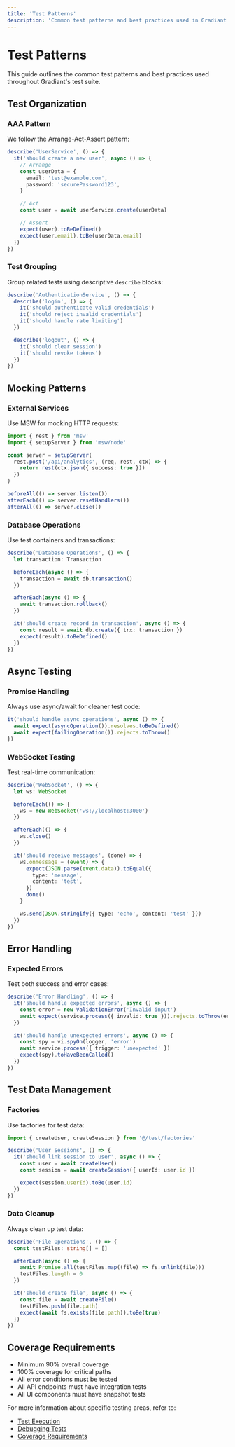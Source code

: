 ```yaml
---
title: 'Test Patterns'
description: 'Common test patterns and best practices used in Gradiant'
---
```


# Test Patterns

This guide outlines the common test patterns and best practices used throughout Gradiant's test suite.

## Test Organization

### AAA Pattern

We follow the Arrange-Act-Assert pattern:

```typescript
describe('UserService', () => {
  it('should create a new user', async () => {
    // Arrange
    const userData = {
      email: 'test@example.com',
      password: 'securePassword123',
    }

    // Act
    const user = await userService.create(userData)

    // Assert
    expect(user).toBeDefined()
    expect(user.email).toBe(userData.email)
  })
})
```

### Test Grouping

Group related tests using descriptive `describe` blocks:

```typescript
describe('AuthenticationService', () => {
  describe('login', () => {
    it('should authenticate valid credentials')
    it('should reject invalid credentials')
    it('should handle rate limiting')
  })

  describe('logout', () => {
    it('should clear session')
    it('should revoke tokens')
  })
})
```

## Mocking Patterns

### External Services

Use MSW for mocking HTTP requests:

```typescript
import { rest } from 'msw'
import { setupServer } from 'msw/node'

const server = setupServer(
  rest.post('/api/analytics', (req, rest, ctx) => {
    return rest(ctx.json({ success: true }))
  })
)

beforeAll(() => server.listen())
afterEach(() => server.resetHandlers())
afterAll(() => server.close())
```

### Database Operations

Use test containers and transactions:

```typescript
describe('Database Operations', () => {
  let transaction: Transaction

  beforeEach(async () => {
    transaction = await db.transaction()
  })

  afterEach(async () => {
    await transaction.rollback()
  })

  it('should create record in transaction', async () => {
    const result = await db.create({ trx: transaction })
    expect(result).toBeDefined()
  })
})
```

## Async Testing

### Promise Handling

Always use async/await for cleaner test code:

```typescript
it('should handle async operations', async () => {
  await expect(asyncOperation()).resolves.toBeDefined()
  await expect(failingOperation()).rejects.toThrow()
})
```

### WebSocket Testing

Test real-time communication:

```typescript
describe('WebSocket', () => {
  let ws: WebSocket

  beforeEach(() => {
    ws = new WebSocket('ws://localhost:3000')
  })

  afterEach(() => {
    ws.close()
  })

  it('should receive messages', (done) => {
    ws.onmessage = (event) => {
      expect(JSON.parse(event.data)).toEqual({
        type: 'message',
        content: 'test',
      })
      done()
    }

    ws.send(JSON.stringify({ type: 'echo', content: 'test' }))
  })
})
```

## Error Handling

### Expected Errors

Test both success and error cases:

```typescript
describe('Error Handling', () => {
  it('should handle expected errors', async () => {
    const error = new ValidationError('Invalid input')
    await expect(service.process({ invalid: true })).rejects.toThrow(error)
  })

  it('should handle unexpected errors', async () => {
    const spy = vi.spyOn(logger, 'error')
    await service.process({ trigger: 'unexpected' })
    expect(spy).toHaveBeenCalled()
  })
})
```

## Test Data Management

### Factories

Use factories for test data:

```typescript
import { createUser, createSession } from '@/test/factories'

describe('User Sessions', () => {
  it('should link session to user', async () => {
    const user = await createUser()
    const session = await createSession({ userId: user.id })

    expect(session.userId).toBe(user.id)
  })
})
```

### Data Cleanup

Always clean up test data:

```typescript
describe('File Operations', () => {
  const testFiles: string[] = []

  afterEach(async () => {
    await Promise.all(testFiles.map((file) => fs.unlink(file)))
    testFiles.length = 0
  })

  it('should create file', async () => {
    const file = await createFile()
    testFiles.push(file.path)
    expect(await fs.exists(file.path)).toBe(true)
  })
})
```

## Coverage Requirements

- Minimum 90% overall coverage
- 100% coverage for critical paths
- All error conditions must be tested
- All API endpoints must have integration tests
- All UI components must have snapshot tests

For more information about specific testing areas, refer to:

- [Test Execution](/testing/execution)
- [Debugging Tests](/testing/debugging)
- [Coverage Requirements](/testing/coverage)
